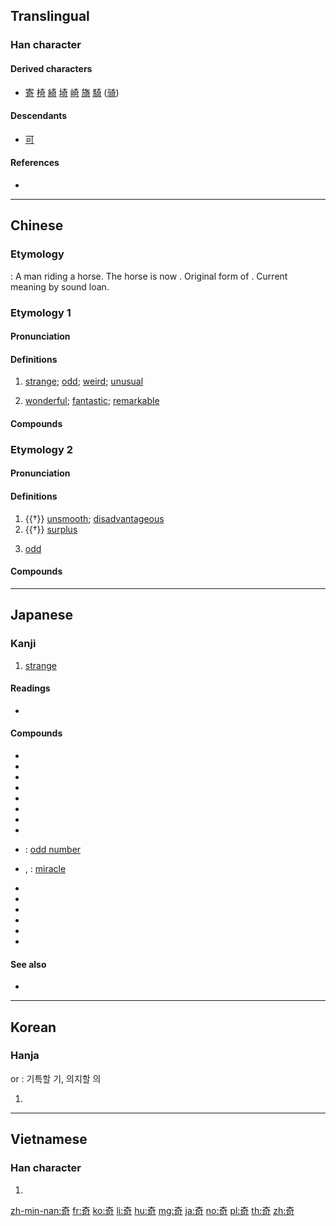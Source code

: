 {{also|竒}}
==Translingual==

===Han character===
{{Han char|rn=37|rad=大|as=05|sn=8|four=40621|canj=KMNR|ids=⿱大可}}

====Derived characters====
* [[寄]] [[椅]] [[綺]] [[埼]] [[崎]] [[旖]] [[騎]] ([[骑]])

====Descendants====
* [[可]]

====References====
* {{Han ref|kx=0250.310|dkj=05892|dj=0510.290|hdz=10533.040|uh=5947|ud=22855|bh=A95F|bd=43359}}

----

==Chinese==
{{zh-forms|alt=竒}}

===Etymology===
{{Han etym}}
{{liushu|ic}}: A man {{zh-l|*大}} riding a horse. The horse is now {{zh-l|*可}}. Original form of {{och-l|騎|to ride}}. Current meaning by sound loan.

===Etymology 1===

====Pronunciation====
{{zh-pron
|m=qí
|c=kei4
|md=gì
|md_note=literary
|mn=kî
|mn_note=literary
|w=3xxi
|mc=1
|oc=2,2
|cat=a
}}

====Definitions====
{{zh-hanzi}}

# [[strange]]; [[odd]]; [[weird]]; [[unusual]]
#: {{zh-x|奇怪|strange}}
#: {{zh-x|奇特|peculiar}}
# [[wonderful]]; [[fantastic]]; [[remarkable]]
#: {{zh-x|奇跡|miracle}}
#: {{zh-x|奇妙|fantastic}}

====Compounds====
{{zh-der|奇昂|奇拔|奇兵|奇才|奇策|奇恥大辱|奇峰|奇功|奇怪|奇觀|奇瑰|奇詭|奇花異草|奇幻|奇貨可居|奇禍|奇計|奇跡|奇景|奇絕|奇崛|奇峻|奇麗|奇妙|奇謀|奇葩|奇癖|奇僻|奇巧|奇趣|奇缺|奇事|奇談|奇談怪論|奇特|奇偉|奇文共賞|奇聞|奇襲|奇效|奇形怪狀|奇秀|奇勛|奇異|奇遇|奇珍異宝|奇裝異服|奇瑞|奇異果|奇志|奇技|巧發奇中|奇風異俗|奇說|奇峰怪石|奇山異水|奇俊|奇珍異物|奇男子|奇文|奇蹟|愈出愈奇|居奇|奇才異能|奇葩異卉|屈奇|奇節瑰行|恢奇|奇案|好奇|出奇制勝|天緣奇遇|奇奇怪怪|奇緣|奇蒿|何足為奇|奇謀異策|奇珍|奇文瑰句|囤積居奇|不稀奇|六出奇計|奇擎|奇異墨水|傳奇故事|平淡無奇|平平無奇|千奇百怪|希奇|忠言奇謀|不足為奇|弔詭矜奇|奇龐福艾|出奇|奇病|奇珍異寶|傳奇|好奇心|奇境|奇懷|奇駭|奇招|九命奇冤|不以為奇|奇人異士|奇驗|奇門遁甲|奇貨|奇譎|奇觚|奇花異果|奇花異卉|奇舞|奇童|奇技淫巧|奇幻迷離|奇字|奇奧|奇大無比|奇冤極枉|奇人|夭矯離奇|天奇地怪|大奇|希奇古怪|屯積居奇|四大奇書|七步奇才|奇蹤異跡|奇門|嘖嘖稱奇|奇蹟劇|今古奇觀|奇想|奇經八脈|奇樹|拔奇|新奇|瑰奇|海外奇談|材智高奇|搜奇選妙|獵奇|拍案驚奇|異草奇花|爭妍鬥奇|拍案稱奇|無奇不有|爭奇鬥妍|突發奇想|異寶奇珍|稱奇道異|稀奇古怪|稀奇|異卉奇花|神奇荒怪|爭奇鬥豔|異士奇人|矯激奇詭|矜奇立異|懷奇|爭奇鬥異|珍奇|異木奇花|甄奇錄異|歸奇顧怪|炫異爭奇|稱奇道妙|清奇|曲折離奇|搜奇抉怪|權奇|碌碌無奇|曠世奇才|稱奇道絕|標奇立異|搜奇訪古|神奇|探異玩奇|探奇訪勝|探奇窮異|精奇里江|納奇錄異|米奇鼠|節行瑰奇|離奇|魁梧奇偉|驚奇駭異|驚奇|詐謀奇計|詭怪奇譎|說也奇怪|離奇曲折|蔚為奇觀|鄉野傳奇|蒙太奇|鬥巧爭奇|賞奇析疑|米奇老鼠|精奇古怪|蘊奇待價}}

===Etymology 2===

====Pronunciation====
{{zh-pron
|m=jī
|c=gei1
|md=kiă/kiĕ/ngiă
|md_note=kiă - vernacular; kiĕ/ngiă - literary
|mn=qz,xm,zz:ki/qz:kha/tw,xm,zz:khia
|mn_note=ki - literary; kha/khia - vernacular
|w=1ji
|dial=n
|mc=2
|oc=1,1
|cat=a
}}

====Definitions====
{{zh-hanzi}}

# {{†}} [[unsmooth]]; [[disadvantageous]]
# {{†}} [[surplus]]
# {{lb|zh|mathematics}} [[odd]]
#: {{zh-x|奇數|odd number}}

====Compounds====
{{zh-der|奇零|奇偶|奇偶性|奇數|奇日|奇蹄目|奇贏|奇羨|數奇命蹇|有奇|操奇計贏|數奇}}

----

==Japanese==

===Kanji===
{{ja-kanji|grade=c|rs=大05}}

# [[strange]]

====Readings====
* {{ja-readings|goon=[[き]] (ki), [[ぎ]] (gi)|kanon=[[き]] (ki)|kun=[[くし]] (kushi), [[めずらしい]] (mezurashii), [[あやしい]] (ayashii)}}

====Compounds====
{{der-top|Compounds}}
* {{ja-r|奇異|き.い}}
* {{ja-r|奇怪|きかい}}
* {{ja-r|奇遇|きぐう}}
* {{ja-r|奇骨|きこつ}}
* {{ja-r|奇才|きさい}}
* {{ja-r|奇襲|きしゅう}}
* {{ja-r|奇術|きじゅつ}}
* {{ja-r|奇人|きじん}}
* {{ja-r|奇数|きすう}}: [[odd number]]
* {{ja-r|奇跡|きせき}}, {{ja-r|奇蹟|きせき}}: [[miracle]]
* {{ja-r|奇特|きとく}}
* {{ja-r|奇抜|きばつ}}
* {{ja-r|奇癖|きへき}}
* {{ja-r|奇妙|きみょう}}
* {{ja-r|奇形|きけい}}
* {{ja-r|奇談|きだん}}
{{der-bottom}}

====See also====
* {{ja-r|奇し|くすし}}

----

==Korean==

===Hanja===
{{ko-hanja|hangeul=기|rv=gi|mr=ki}} or {{ko-hanja|hangeul=의|rv=[[Yi]]|mr=Yi}} : 기특할 기, 의지할 의

# {{defn|lang=ko|sort=大05}}

----

==Vietnamese==

===Han character===
{{vi-hantu|[[kỳ]], [[cả]], [[cơ]], [[kì]]|rs=大05}}

# {{defn|lang=vi|sort=大05}}

[[zh-min-nan:奇]]
[[fr:奇]]
[[ko:奇]]
[[li:奇]]
[[hu:奇]]
[[mg:奇]]
[[ja:奇]]
[[no:奇]]
[[pl:奇]]
[[th:奇]]
[[zh:奇]]